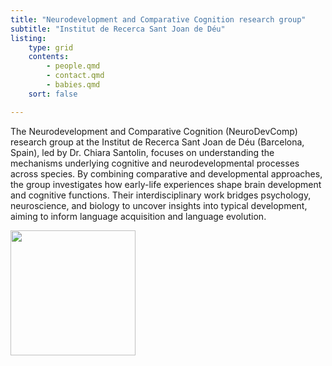 ```yaml
---
title: "Neurodevelopment and Comparative Cognition research group"
subtitle: "Institut de Recerca Sant Joan de Déu"
listing:
    type: grid
    contents:
        - people.qmd
        - contact.qmd
        - babies.qmd
    sort: false 

---
```



<div class="textbox column-screen">
<div class="container">
<div class="grid">
<div class="g-col-7">
The Neurodevelopment and Comparative Cognition (NeuroDevComp) research group at the Institut de Recerca Sant Joan de Déu (Barcelona, Spain), led by Dr. Chiara Santolin, focuses on understanding the mechanisms underlying cognitive and neurodevelopmental processes across species. By combining comparative and developmental approaches, the group investigates how early-life experiences shape brain development and cognitive functions. Their interdisciplinary work bridges psychology, neuroscience, and biology to uncover insights into typical development, aiming to inform language acquisition and language evolution.
</div>
<div class="g-col-5">
<img src="static/img/ndc-logo.png" width="200px">
</div>
</div>
</div>
</div>

<br><br>